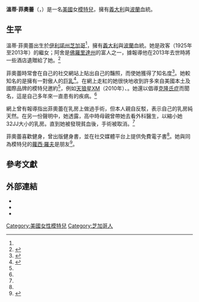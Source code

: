 {{noteTA
|G1=Show
|G2=Movie
}}
{{Infobox model
| name            = 溫蒂·菲奧蕾
| foreignname     = {{lang|en|Wendy Fiore}}
| image           = 
| caption         = 
| birth_name      = 
| birth_date      = {{birth date and age|1983|12|21}}
| location        = 美國[[伊利諾州|伊利諾州]][[芝加哥|芝加哥]]
| spouse          = 
| occupation      = 模特兒
| height          = {{height|ft=5|in=5|wiki=yes}}<ref name="JAPANFM">{{cite web|url=https://www.japanfm.fr/qui-est-wendy-fiore-bio-mesures-photos-valeur-nette-et-plus/|title=Qui est Wendy Fiore ? Bio, mesures, photos, valeur nette et plus|author=SasukE|work=JAPANFM|date=2021-06-18|accessdate=2022-01-11}}</ref>
| weight          = {{convert|55|kg|lb|abbr=on}}<ref name="JAPANFM" />
| measurements    = 32JJ-28-35（JJ罩杯）<ref name="JAPANFM" />
| eye color       = 棕色
| hair color      = 黑色
| ethnicity       = [[白人|高加索]]
| alias           = {{lang|en|Wendy4}}、{{lang|en|Chicago Wendy}}、{{lang|en|Chicago Party Girl}}、{{lang|en|Wendy Combattente}}
| homepage        = 
}}
'''溫蒂·菲奧蕾'''（{{lang-en|Wendy Fiore}}，{{bd|1983年|12月21日}}）是一名[[美國|美國]]女[[模特兒|模特兒]]，擁有[[義大利|義大利]]與[[波蘭|波蘭]]血統。

== 生平 ==
溫蒂·菲奧蕾出生於[[伊利諾州|伊利諾州]][[芝加哥|芝加哥]]<ref name="JAPANFM" />，擁有[[義大利|義大利]]與[[波蘭|波蘭]]血統。她是政客{{le|巴德·阿舍|Bud Asher}}（1925年至2013年）的繼女；阿舍是[[佛羅里達州|佛羅里達州]]的富人之一，據報導他在2013年去世時將一些酒店遺贈給了她。<ref name="SidomexEntertainment">{{cite web|url=https://sidomexentertainment.com/latest-news/celeb-bio/wendy-fiore-biography-reddit-instagram-photos-forums-and-measurements/#Wendy_Fiore_earl_life_family_background_and_education|title=Wendy Fiore Biography: Reddit, Instagram Photos, Forums And Measurements|author=Obinna|work=Sidomex Entertainment|date=2021-05-25|accessdate=2022-01-11}}</ref>

菲奧蕾時常會在自己的社交網站上貼出自己的豔照，而使她獲得了知名度<ref>{{cite web|url=https://www.extra.cz/jen-1-muzu-se-ji-dokaze-divat-do-oci-wendy-se-houpaji-na-hrudi-lapace-panskych-pohledu-bbeb7|title=Jen 1 % mužů se jí dokáže dívat do očí: Wendy se houpají na hrudi lapače pánských pohledů|last=Humlová|first=Anna-Marie|work=eXtra.cz|date=2021-10-17|accessdate=2022-01-11}}</ref>。她較知名的是擁有一對傲人的[[巨乳|巨乳]]<ref>{{cite news|url=http://star.ettoday.net/news/152368|title=乳神溫蒂野外脫光光　32J籃球奶手肘夾不住|work=娛樂星光雲|date=2013-01-14|accessdate=2022-01-11}}</ref>。在網上走紅的她很快地收到許多來自美國本土及國際品牌的模特兒邀約<ref name="JAPANFM" />，例如[[天狼星XM|天狼星XM]]（2010年）、{{le|花花公子電台|Playboy Radio}}。她還以倡導[[克隆氏症|克隆氏症]]而聞名，這是自己多年來一直患有的疾病。<ref name="SidomexEntertainment" />

網上曾有報導指出菲奧蕾在乳房上做過手術，但本人親自反駁，表示自己的乳房純天然。在另一份聲明中，她透露，高中時母親曾帶她去看外科醫生，以縮小她32JJ大小的乳房。直到她被發現貧血後，手術被取消。<ref name="SidomexEntertainment" />

菲奧蕾喜歡健身，曾出版健身書，並在社交媒體平台上提供免費電子書<ref name="JAPANFM" />。她與同為模特兒的[[蘿西·羅夫|蘿西·羅夫]]是朋友<ref>{{cite news|url=https://info.51.ca/news/world/2012-05/256548.html|title=两巨乳超模罗西温蒂海边抛肉弹戏水|work=51新聞|date=2012-05-26|accessdate=2022-01-11}}</ref>。

== 參考文獻 ==
{{Reflist|30em}}

== 外部連結 ==
* {{Official website|http://www.wendyfiore.com/}}
* {{Twitter|wendyfiore}}
* {{Instagram|wendyfiore}}

{{DEFAULTSORT:Fiore, Wendy}}
[[Category:美國女性模特兒|Category:美國女性模特兒]]
[[Category:芝加哥人|Category:芝加哥人]]